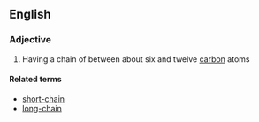 ==English==

===Adjective===
{{en-adj|head=[[medium]]-[[chain]]|-}}

# {{context|organic chemistry|of an aliphatic compound|lang=en}} Having a chain of between about six and twelve [[carbon]] atoms

====Related terms====
* [[short-chain]]
* [[long-chain]]